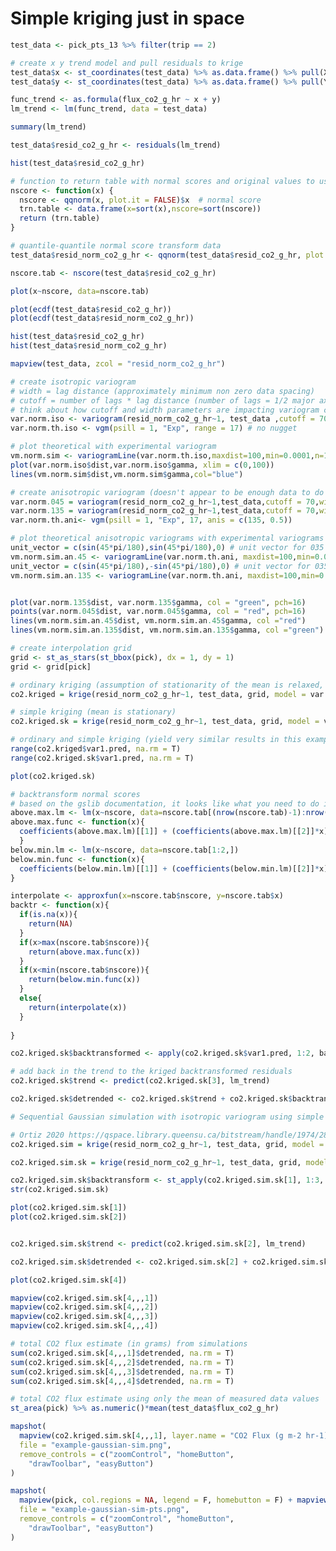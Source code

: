# Simple kriging just in space


```r
test_data <- pick_pts_13 %>% filter(trip == 2)

# create x y trend model and pull residuals to krige
test_data$x <- st_coordinates(test_data) %>% as.data.frame() %>% pull(X)
test_data$y <- st_coordinates(test_data) %>% as.data.frame() %>% pull(Y)

func_trend <- as.formula(flux_co2_g_hr ~ x + y)
lm_trend <- lm(func_trend, data = test_data)

summary(lm_trend)

test_data$resid_co2_g_hr <- residuals(lm_trend)

hist(test_data$resid_co2_g_hr)

# function to return table with normal scores and original values to use for backtransform later
nscore <- function(x) {                       
  nscore <- qqnorm(x, plot.it = FALSE)$x  # normal score 
  trn.table <- data.frame(x=sort(x),nscore=sort(nscore))
  return (trn.table)
}

# quantile-quantile normal score transform data
test_data$resid_norm_co2_g_hr <- qqnorm(test_data$resid_co2_g_hr, plot.it = F)$x

nscore.tab <- nscore(test_data$resid_co2_g_hr)

plot(x~nscore, data=nscore.tab)

plot(ecdf(test_data$resid_co2_g_hr))
plot(ecdf(test_data$resid_norm_co2_g_hr))

hist(test_data$resid_co2_g_hr)
hist(test_data$resid_norm_co2_g_hr)

mapview(test_data, zcol = "resid_norm_co2_g_hr")
```

```r
# create isotropic variogram
# width = lag distance (approximately minimum non zero data spacing)
# cutoff = number of lags * lag distance (number of lags = 1/2 major axis/lag distance)
# think about how cutoff and width parameters are impacting variogram calculation
var.norm.iso <- variogram(resid_norm_co2_g_hr~1, test_data ,cutoff = 70 ,width = 14)
var.norm.th.iso <- vgm(psill = 1, "Exp", range = 17) # no nugget

# plot theoretical with experimental variogram
vm.norm.sim <- variogramLine(var.norm.th.iso,maxdist=100,min=0.0001,n=100, covariance=FALSE)
plot(var.norm.iso$dist,var.norm.iso$gamma, xlim = c(0,100))
lines(vm.norm.sim$dist,vm.norm.sim$gamma,col="blue") 

# create anisotropic variogram (doesn't appear to be enough data to do this/not well supported with residuals of gaussian transformed model)
var.norm.045 = variogram(resid_norm_co2_g_hr~1,test_data,cutoff = 70,width =14,alpha = 45.0,tol.hor=22.5) # 045 directional 
var.norm.135 = variogram(resid_norm_co2_g_hr~1,test_data,cutoff = 70,width =14,alpha = 135.0,tol.hor=22.5) # 135 directional
var.norm.th.ani<- vgm(psill = 1, "Exp", 17, anis = c(135, 0.5))

# plot theoretical anisotropic variograms with experimental variograms
unit_vector = c(sin(45*pi/180),sin(45*pi/180),0) # unit vector for 035 azimuth
vm.norm.sim.an.45 <- variogramLine(var.norm.th.ani, maxdist=100,min=0.0001,n=100, covariance=FALSE, dir=unit_vector)
unit_vector = c(sin(45*pi/180),-sin(45*pi/180),0) # unit vector for 035 azimuth
vm.norm.sim.an.135 <- variogramLine(var.norm.th.ani, maxdist=100,min=0.0001,n=100, covariance=FALSE, dir=unit_vector)


plot(var.norm.135$dist, var.norm.135$gamma, col = "green", pch=16)
points(var.norm.045$dist, var.norm.045$gamma, col = "red", pch=16)
lines(vm.norm.sim.an.45$dist, vm.norm.sim.an.45$gamma, col ="red")
lines(vm.norm.sim.an.135$dist, vm.norm.sim.an.135$gamma, col ="green")
```

```r
# create interpolation grid
grid <- st_as_stars(st_bbox(pick), dx = 1, dy = 1)
grid <- grid[pick]

# ordinary kriging (assumption of stationarity of the mean is relaxed, mean is estimated locally)
co2.kriged = krige(resid_norm_co2_g_hr~1, test_data, grid, model = var.norm.th.iso,maxdist = Inf,nmin = 0,omax=Inf) 

# simple kriging (mean is stationary)
co2.kriged.sk = krige(resid_norm_co2_g_hr~1, test_data, grid, model = var.norm.th.iso,maxdist = Inf,nmin = 0,omax=Inf, beta = mean(test_data$resid_norm_co2_g_hr)) 

# ordinary and simple kriging (yield very similar results in this example)
range(co2.kriged$var1.pred, na.rm = T)
range(co2.kriged.sk$var1.pred, na.rm = T)

plot(co2.kriged.sk)

# backtransform normal scores
# based on the gslib documentation, it looks like what you need to do is for each point interpolate between points in the normal score table and use an extrapolation function (possibly linear?) for points beyond the range
above.max.lm <- lm(x~nscore, data=nscore.tab[(nrow(nscore.tab)-1):nrow(nscore.tab),])
above.max.func <- function(x){
  coefficients(above.max.lm)[[1]] + (coefficients(above.max.lm)[[2]]*x)
  }
below.min.lm <- lm(x~nscore, data=nscore.tab[1:2,])
below.min.func <- function(x){
  coefficients(below.min.lm)[[1]] + (coefficients(below.min.lm)[[2]]*x)
}

interpolate <- approxfun(x=nscore.tab$nscore, y=nscore.tab$x)
backtr <- function(x){
  if(is.na(x)){
    return(NA)
  }
  if(x>max(nscore.tab$nscore)){
    return(above.max.func(x))
  }
  if(x<min(nscore.tab$nscore)){
    return(below.min.func(x))
  }
  else{
    return(interpolate(x))
  }
    
}

co2.kriged.sk$backtransformed <- apply(co2.kriged.sk$var1.pred, 1:2, backtr)

# add back in the trend to the kriged backtransformed residuals
co2.kriged.sk$trend <- predict(co2.kriged.sk[3], lm_trend)

co2.kriged.sk$detrended <- co2.kriged.sk$trend + co2.kriged.sk$backtransformed
```

```r
# Sequential Gaussian simulation with isotropic variogram using simple kriging (but ordinary kriging also run)

# Ortiz 2020 https://qspace.library.queensu.ca/bitstream/handle/1974/28538/2020-01-Ortiz-Simulation.pdf?sequence=2 indicates that you shouldn't use ordinary kriging in sequential gaussian simulation. The krige function I think allows you to use ordinary kriging and it looks like it might be trying to estimate beta within the function. 
co2.kriged.sim = krige(resid_norm_co2_g_hr~1, test_data, grid, model = var.norm.th.iso,maxdist = Inf,nmin = 0,omax=Inf, indicators=FALSE, nsim=4, nmax=100) # will take a second to run

co2.kriged.sim.sk = krige(resid_norm_co2_g_hr~1, test_data, grid, model = var.norm.th.iso,maxdist = Inf,nmin = 0,omax=Inf, indicators=FALSE, nsim=4, nmax=100, beta = 0) # will take a second to run # mean should be zero after gaussian transformation # I don't know if beta is required here

co2.kriged.sim.sk$backtransform <- st_apply(co2.kriged.sim.sk[1], 1:3, backtr)
str(co2.kriged.sim.sk)

plot(co2.kriged.sim.sk[1])
plot(co2.kriged.sim.sk[2])


co2.kriged.sim.sk$trend <- predict(co2.kriged.sim.sk[2], lm_trend)

co2.kriged.sim.sk$detrended <- co2.kriged.sim.sk[2] + co2.kriged.sim.sk[3]

plot(co2.kriged.sim.sk[4])

mapview(co2.kriged.sim.sk[4,,,1])
mapview(co2.kriged.sim.sk[4,,,2])
mapview(co2.kriged.sim.sk[4,,,3])
mapview(co2.kriged.sim.sk[4,,,4])
```

```r
# total CO2 flux estimate (in grams) from simulations
sum(co2.kriged.sim.sk[4,,,1]$detrended, na.rm = T)
sum(co2.kriged.sim.sk[4,,,2]$detrended, na.rm = T)
sum(co2.kriged.sim.sk[4,,,3]$detrended, na.rm = T)
sum(co2.kriged.sim.sk[4,,,4]$detrended, na.rm = T)

# total CO2 flux estimate using only the mean of measured data values
st_area(pick) %>% as.numeric()*mean(test_data$flux_co2_g_hr)
```


```r
mapshot(
  mapview(co2.kriged.sim.sk[4,,,1], layer.name = "CO2 Flux (g m-2 hr-1)"), 
  file = "example-gaussian-sim.png",
  remove_controls = c("zoomControl", "homeButton",
    "drawToolbar", "easyButton")
)

mapshot(
  mapview(pick, col.regions = NA, legend = F, homebutton = F) + mapview(test_data, zcol = "flux_co2_g_hr", col.regions =  viridis::viridis_pal(option = "B"), layer.name = " CO2 Flux (g/m2/hr)"),
  file = "example-gaussian-sim-pts.png",
  remove_controls = c("zoomControl", "homeButton",
    "drawToolbar", "easyButton")
)

```

